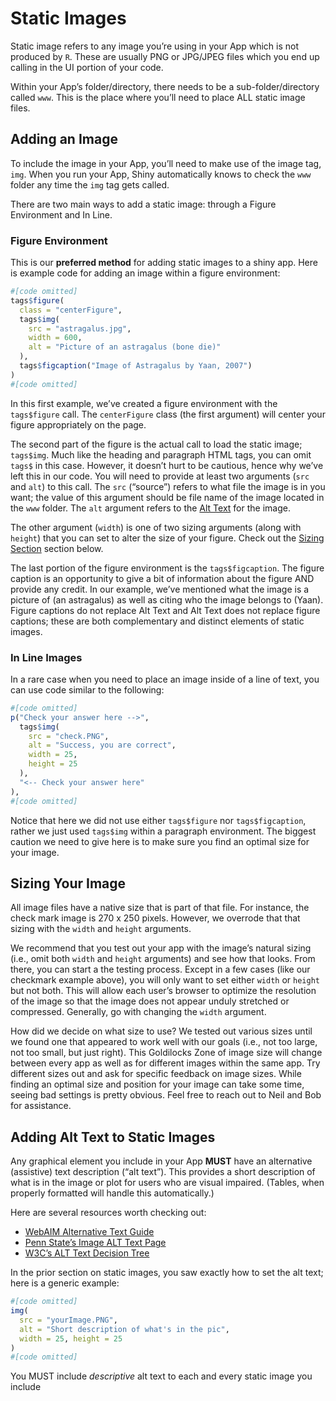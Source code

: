 # Static Images {#staticImages}

Static image refers to any image you're using in your App which is not produced by `R`. These are usually PNG or JPG/JPEG files which you end up calling in the UI portion of your code.

Within your App's folder/directory, there needs to be a sub-folder/directory called `www`. This is the place where you'll need to place ALL static image files.

## Adding an Image

To include the image in your App, you'll need to make use of the image tag, `img`. When you run your App, Shiny automatically knows to check the `www` folder any time the `img` tag gets called. 

There are two main ways to add a static image: through a Figure Environment and In Line.

### Figure Environment

This is our __preferred method__ for adding static images to a shiny app. Here is example code for adding an image within a figure environment:

```r
#[code omitted]
tags$figure(
  class = "centerFigure",
  tags$img(
    src = "astragalus.jpg",
    width = 600,
    alt = "Picture of an astragalus (bone die)"
  ),
  tags$figcaption("Image of Astragalus by Yaan, 2007")
)
#[code omitted]

```

In this first example, we've created a figure environment with the `tags$figure` call. The `centerFigure` class (the first argument) will center your figure appropriately on the page. 

The second part of the figure is the actual call to load the static image; `tags$img`. Much like the heading and paragraph HTML tags, you can omit `tags$` in this case. However, it doesn't hurt to be cautious, hence why we've left this in our code. You will need to provide at least two arguments (`src` and `alt`) to this call. The `src` ("source") refers to what file the image is in you want; the value of this argument should be file name of the image located in the `www` folder. The `alt` argument refers to the [Alt Text](#altStatic) for the image.

The other argument (`width`) is one of two sizing arguments (along with `height`) that you can set to alter the size of your figure. Check out the [Sizing Section](#imageSize) section below.

The last portion of the figure environment is the `tags$figcaption`. The figure caption is an opportunity to give a bit of information about the figure AND provide any credit. In our example, we've mentioned what the image is a picture of (an astragalus) as well as citing who the image belongs to (Yaan). Figure captions do not replace Alt Text and Alt Text does not replace figure captions; these are both complementary and distinct elements of static images.

### In Line Images

In a rare case when you need to place an image inside of a line of text, you can use code similar to the following:

```r
#[code omitted]
p("Check your answer here -->",
  tags$img(
    src = "check.PNG",
    alt = "Success, you are correct",
    width = 25,
    height = 25
  ),
  "<-- Check your answer here"
),
#[code omitted]

```

Notice that here we did not use either `tags$figure` nor `tags$figcaption`, rather we just used `tags$img` within a paragraph environment. The biggest caution we need to give here is to make sure you find an optimal size for your image.

## Sizing Your Image {#imageSize}

All image files have a native size that is part of that file. For instance, the check mark image is 270 x 250 pixels. However, we overrode that that sizing with the `width` and `height` arguments. 

We recommend that you test out your app with the image's natural sizing (i.e., omit both `width` and `height` arguments) and see how that looks. From there, you can start a the testing process. Except in a few cases (like our checkmark example above), you will only want to set either `width` or `height` but not both. This will allow each user's browser to optimize the resolution of the image so that the image does not appear unduly stretched or compressed. Generally, go with changing the `width` argument.

How did we decide on what size to use? We tested out various sizes until we found one that appeared to work well with our goals (i.e., not too large, not too small, but just right). This Goldilocks Zone of image size will change between every app as well as for different images within the same app. Try different sizes out and ask for specific feedback on image sizes. While finding an optimal size and position for your image can take some time, seeing bad settings is pretty obvious. Feel free to reach out to Neil and Bob for assistance.

## Adding Alt Text to Static Images {#altStatic}

Any graphical element you include in your App __MUST__ have an alternative (assistive) text description ("alt text"). This provides a short description of what is in the image or plot for users who are visual impaired. (Tables, when properly formatted will handle this automatically.)

Here are several resources worth checking out:

+ [WebAIM Alternative Text Guide](https://webaim.org/techniques/alttext/#basics)
+ [Penn State's Image ALT Text Page](https://accessibility.psu.edu/images/alttext/)
+ [W3C's ALT Text Decision Tree](https://www.w3.org/WAI/tutorials/images/decision-tree/)

In the prior section on static images, you saw exactly how to set the alt text; here is a generic example:

```r
#[code omitted]
img(
  src = "yourImage.PNG",
  alt = "Short description of what's in the pic",
  width = 25, height = 25
)
#[code omitted]

```

You MUST include *descriptive* alt text to each and every static image you include 
